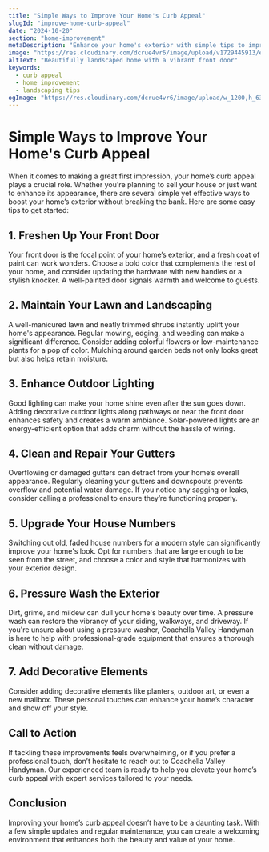 ```yaml
---
title: "Simple Ways to Improve Your Home's Curb Appeal"
slugId: "improve-home-curb-appeal"
date: "2024-10-20"
section: "home-improvement"
metaDescription: "Enhance your home's exterior with simple tips to improve curb appeal, from landscaping to fresh paint."
image: "https://res.cloudinary.com/dcrue4vr6/image/upload/v1729445913/exterior-lighting.jpg"
altText: "Beautifully landscaped home with a vibrant front door"
keywords:
  - curb appeal
  - home improvement
  - landscaping tips
ogImage: "https://res.cloudinary.com/dcrue4vr6/image/upload/w_1200,h_630,q_auto,f_auto/v1729445913/exterior-lighting.jpg"
---
```


# Simple Ways to Improve Your Home's Curb Appeal

When it comes to making a great first impression, your home’s curb appeal plays a crucial role. Whether you're planning to sell your house or just want to enhance its appearance, there are several simple yet effective ways to boost your home’s exterior without breaking the bank. Here are some easy tips to get started:

## 1. Freshen Up Your Front Door

Your front door is the focal point of your home’s exterior, and a fresh coat of paint can work wonders. Choose a bold color that complements the rest of your home, and consider updating the hardware with new handles or a stylish knocker. A well-painted door signals warmth and welcome to guests.

## 2. Maintain Your Lawn and Landscaping

A well-manicured lawn and neatly trimmed shrubs instantly uplift your home's appearance. Regular mowing, edging, and weeding can make a significant difference. Consider adding colorful flowers or low-maintenance plants for a pop of color. Mulching around garden beds not only looks great but also helps retain moisture.

## 3. Enhance Outdoor Lighting

Good lighting can make your home shine even after the sun goes down. Adding decorative outdoor lights along pathways or near the front door enhances safety and creates a warm ambiance. Solar-powered lights are an energy-efficient option that adds charm without the hassle of wiring.

## 4. Clean and Repair Your Gutters

Overflowing or damaged gutters can detract from your home’s overall appearance. Regularly cleaning your gutters and downspouts prevents overflow and potential water damage. If you notice any sagging or leaks, consider calling a professional to ensure they’re functioning properly.

## 5. Upgrade Your House Numbers

Switching out old, faded house numbers for a modern style can significantly improve your home's look. Opt for numbers that are large enough to be seen from the street, and choose a color and style that harmonizes with your exterior design.

## 6. Pressure Wash the Exterior

Dirt, grime, and mildew can dull your home's beauty over time. A pressure wash can restore the vibrancy of your siding, walkways, and driveway. If you're unsure about using a pressure washer, Coachella Valley Handyman is here to help with professional-grade equipment that ensures a thorough clean without damage.

## 7. Add Decorative Elements

Consider adding decorative elements like planters, outdoor art, or even a new mailbox. These personal touches can enhance your home’s character and show off your style. 

## Call to Action

If tackling these improvements feels overwhelming, or if you prefer a professional touch, don’t hesitate to reach out to Coachella Valley Handyman. Our experienced team is ready to help you elevate your home’s curb appeal with expert services tailored to your needs. 

## Conclusion

Improving your home’s curb appeal doesn’t have to be a daunting task. With a few simple updates and regular maintenance, you can create a welcoming environment that enhances both the beauty and value of your home.
